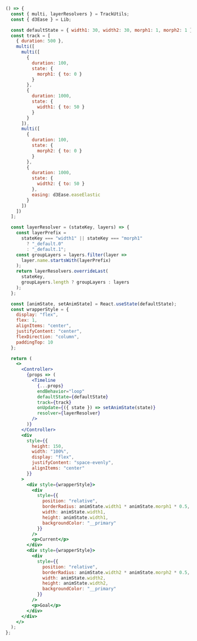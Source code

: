 ```jsx live renderOnly
() => {
  const { multi, layerResolvers } = TrackUtils;
  const { d3Ease } = Lib;

  const defaultState = { width1: 30, width2: 30, morph1: 1, morph2: 1 };
  const track = [
    { duration: 500 },
    multi([
      multi([
        {
          duration: 100,
          state: {
            morph1: { to: 0 }
          }
        },
        {
          duration: 1000,
          state: {
            width1: { to: 50 }
          }
        }
      ]),
      multi([
        {
          duration: 100,
          state: {
            morph2: { to: 0 }
          }
        },
        {
          duration: 1000,
          state: {
            width2: { to: 50 }
          },
          easing: d3Ease.easeElastic
        }
      ])
    ])
  ];

  const layerResolver = (stateKey, layers) => {
    const layerPrefix =
      stateKey === "width1" || stateKey === "morph1"
        ? "_default.0"
        : "_default.1";
    const groupLayers = layers.filter(layer =>
      layer.name.startsWith(layerPrefix)
    );
    return layerResolvers.overrideLast(
      stateKey,
      groupLayers.length ? groupLayers : layers
    );
  };

  const [animState, setAnimState] = React.useState(defaultState);
  const wrapperStyle = {
    display: "flex",
    flex: 1,
    alignItems: "center",
    justifyContent: "center",
    flexDirection: "column",
    paddingTop: 10
  };

  return (
    <>
      <Controller>
        {props => (
          <Timeline
            {...props}
            endBehavior="loop"
            defaultState={defaultState}
            track={track}
            onUpdate={({ state }) => setAnimState(state)}
            resolver={layerResolver}
          />
        )}
      </Controller>
      <div
        style={{
          height: 150,
          width: "100%",
          display: "flex",
          justifyContent: "space-evenly",
          alignItems: "center"
        }}
      >
        <div style={wrapperStyle}>
          <div
            style={{
              position: "relative",
              borderRadius: animState.width1 * animState.morph1 * 0.5,
              width: animState.width1,
              height: animState.width1,
              backgroundColor: "__primary"
            }}
          />
          <p>Current</p>
        </div>
        <div style={wrapperStyle}>
          <div
            style={{
              position: "relative",
              borderRadius: animState.width2 * animState.morph2 * 0.5,
              width: animState.width2,
              height: animState.width2,
              backgroundColor: "__primary"
            }}
          />
          <p>Goal</p>
        </div>
      </div>
    </>
  );
};
```
